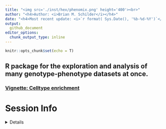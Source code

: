 ```yaml
---
title: "<img src='./inst/hex/phenomix.png' height='400'><br>" 
author: "<h4>Author: <i>Brian M. Schilder</i></h4>" 
date: "<h4>Most recent update: <i>`r format( Sys.Date(), '%b-%d-%Y')`</i></h4>"
output:
  github_document 
editor_options: 
  chunk_output_type: inline
---
```


```r
knitr::opts_chunk$set(echo = T)
```

## R package for the exploration and analysis of many genotype-phenotype datasets at once.

### [Vignette: Celltype enrichment](https://neurogenomics.github.io/phenomix/vignettes/celltype_enrichment.html) 


# Session Info 

<details> 

```r
utils::sessionInfo()
```

</details>  

